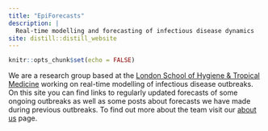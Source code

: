 ```yaml
---
title: "EpiForecasts"
description: |
  Real-time modelling and forecasting of infectious disease dynamics
site: distill::distill_website
---
```


```r
knitr::opts_chunk$set(echo = FALSE)
```

We are a research group based at the [London School of Hygiene & Tropical Medicine](https://www.lshtm.ac.uk) working on real-time modelling of infectious disease outbreaks. On this site you can find links to regularly updated forecasts of some ongoing outbreaks as well as some posts about forecasts we have made during previous outbreaks. To find out more about the team visit our [about us](./aboutus) page. 
